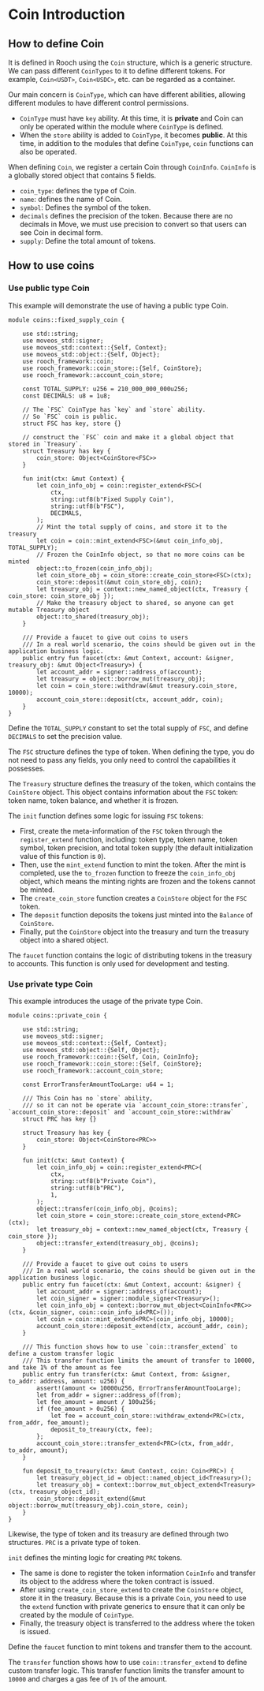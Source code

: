# Coin Introduction

## How to define Coin

It is defined in Rooch using the `Coin` structure, which is a generic structure. We can pass different `CoinTypes` to it to define different tokens. For example, `Coin<USDT>`, `Coin<USDC>`, etc. can be regarded as a container.

Our main concern is `CoinType`, which can have different abilities, allowing different modules to have different control permissions.

- `CoinType` must have `key` ability. At this time, it is **private** and Coin can only be operated within the module where `CoinType` is defined.
- When the `store` ability is added to `CoinType`, it becomes **public**. At this time, in addition to the modules that define `CoinType`, `coin` functions can also be operated.

When defining `Coin`, we register a certain Coin through `CoinInfo`. `CoinInfo` is a globally stored object that contains 5 fields.

- `coin_type`: defines the type of Coin.
- `name`: defines the name of Coin.
- `symbol`: Defines the symbol of the token.
- `decimals` defines the precision of the token. Because there are no decimals in Move, we must use precision to convert so that users can see Coin in decimal form.
- `supply`: Define the total amount of tokens.

## How to use coins

### Use public type Coin

This example will demonstrate the use of having a public type Coin.

```move
module coins::fixed_supply_coin {

    use std::string;
    use moveos_std::signer;
    use moveos_std::context::{Self, Context};
    use moveos_std::object::{Self, Object};
    use rooch_framework::coin;
    use rooch_framework::coin_store::{Self, CoinStore};
    use rooch_framework::account_coin_store;

    const TOTAL_SUPPLY: u256 = 210_000_000_000u256;
    const DECIMALS: u8 = 1u8;

    // The `FSC` CoinType has `key` and `store` ability.
    // So `FSC` coin is public.
    struct FSC has key, store {}

    // construct the `FSC` coin and make it a global object that stored in `Treasury`.
    struct Treasury has key {
        coin_store: Object<CoinStore<FSC>>
    }

    fun init(ctx: &mut Context) {
        let coin_info_obj = coin::register_extend<FSC>(
            ctx,
            string::utf8(b"Fixed Supply Coin"),
            string::utf8(b"FSC"),
            DECIMALS,
        );
        // Mint the total supply of coins, and store it to the treasury
        let coin = coin::mint_extend<FSC>(&mut coin_info_obj, TOTAL_SUPPLY);
        // Frozen the CoinInfo object, so that no more coins can be minted
        object::to_frozen(coin_info_obj);
        let coin_store_obj = coin_store::create_coin_store<FSC>(ctx);
        coin_store::deposit(&mut coin_store_obj, coin);
        let treasury_obj = context::new_named_object(ctx, Treasury { coin_store: coin_store_obj });
        // Make the treasury object to shared, so anyone can get mutable Treasury object
        object::to_shared(treasury_obj);
    }

    /// Provide a faucet to give out coins to users
    /// In a real world scenario, the coins should be given out in the application business logic.
    public entry fun faucet(ctx: &mut Context, account: &signer, treasury_obj: &mut Object<Treasury>) {
        let account_addr = signer::address_of(account);
        let treasury = object::borrow_mut(treasury_obj);
        let coin = coin_store::withdraw(&mut treasury.coin_store, 10000);
        account_coin_store::deposit(ctx, account_addr, coin);
    }
}
```

Define the `TOTAL_SUPPLY` constant to set the total supply of `FSC`, and define `DECIMALS` to set the precision value.

The `FSC` structure defines the type of token. When defining the type, you do not need to pass any fields, you only need to control the capabilities it possesses.

The `Treasury` structure defines the treasury of the token, which contains the `CoinStore` object. This object contains information about the `FSC` token: token name, token balance, and whether it is frozen.

The `init` function defines some logic for issuing `FSC` tokens:

- First, create the meta-information of the `FSC` token through the `register_extend` function, including: token type, token name, token symbol, token precision, and total token supply (the default initialization value of this function is `0`).
- Then, use the `mint_extend` function to mint the token. After the mint is completed, use the `to_frozen` function to freeze the `coin_info_obj` object, which means the minting rights are frozen and the tokens cannot be minted.
- The `create_coin_store` function creates a `CoinStore` object for the `FSC` token.
- The `deposit` function deposits the tokens just minted into the `Balance` of `CoinStore`.
- Finally, put the `CoinStore` object into the treasury and turn the treasury object into a shared object.

The `faucet` function contains the logic of distributing tokens in the treasury to accounts. This function is only used for development and testing.

### Use private type Coin

This example introduces the usage of the private type Coin.

```move
module coins::private_coin {

    use std::string;
    use moveos_std::signer;
    use moveos_std::context::{Self, Context};
    use moveos_std::object::{Self, Object};
    use rooch_framework::coin::{Self, Coin, CoinInfo};
    use rooch_framework::coin_store::{Self, CoinStore};
    use rooch_framework::account_coin_store;

    const ErrorTransferAmountTooLarge: u64 = 1;

    /// This Coin has no `store` ability, 
    /// so it can not be operate via `account_coin_store::transfer`, `account_coin_store::deposit` and `account_coin_store::withdraw`
    struct PRC has key {}

    struct Treasury has key {
        coin_store: Object<CoinStore<PRC>>
    }

    fun init(ctx: &mut Context) {
        let coin_info_obj = coin::register_extend<PRC>(
            ctx,
            string::utf8(b"Private Coin"),
            string::utf8(b"PRC"),
            1,
        );
        object::transfer(coin_info_obj, @coins);
        let coin_store = coin_store::create_coin_store_extend<PRC>(ctx);
        let treasury_obj = context::new_named_object(ctx, Treasury { coin_store });
        object::transfer_extend(treasury_obj, @coins);
    }

    /// Provide a faucet to give out coins to users
    /// In a real world scenario, the coins should be given out in the application business logic.
    public entry fun faucet(ctx: &mut Context, account: &signer) {
        let account_addr = signer::address_of(account);
        let coin_signer = signer::module_signer<Treasury>();
        let coin_info_obj = context::borrow_mut_object<CoinInfo<PRC>>(ctx, &coin_signer, coin::coin_info_id<PRC>());
        let coin = coin::mint_extend<PRC>(coin_info_obj, 10000);
        account_coin_store::deposit_extend(ctx, account_addr, coin);
    }

    /// This function shows how to use `coin::transfer_extend` to define a custom transfer logic
    /// This transfer function limits the amount of transfer to 10000, and take 1% of the amount as fee
    public entry fun transfer(ctx: &mut Context, from: &signer, to_addr: address, amount: u256) {
        assert!(amount <= 10000u256, ErrorTransferAmountTooLarge);
        let from_addr = signer::address_of(from);
        let fee_amount = amount / 100u256;
        if (fee_amount > 0u256) {
            let fee = account_coin_store::withdraw_extend<PRC>(ctx, from_addr, fee_amount);
            deposit_to_treaury(ctx, fee);
        };
        account_coin_store::transfer_extend<PRC>(ctx, from_addr, to_addr, amount);
    }

    fun deposit_to_treaury(ctx: &mut Context, coin: Coin<PRC>) {
        let treasury_object_id = object::named_object_id<Treasury>();
        let treasury_obj = context::borrow_mut_object_extend<Treasury>(ctx, treasury_object_id);
        coin_store::deposit_extend(&mut object::borrow_mut(treasury_obj).coin_store, coin);
    }
}
```

Likewise, the type of token and its treasury are defined through two structures. `PRC` is a private type of token.

`init` defines the minting logic for creating `PRC` tokens.

- The same is done to register the token information `CoinInfo` and transfer its object to the address where the token contract is issued.
- After using `create_coin_store_extend` to create the `CoinStore` object, store it in the treasury. Because this is a private `Coin`, you need to use the `extend` function with private generics to ensure that it can only be created by the module of `CoinType`.
- Finally, the treasury object is transferred to the address where the token is issued.

Define the `faucet` function to mint tokens and transfer them to the account.

The `transfer` function shows how to use `coin::transfer_extend` to define custom transfer logic. This transfer function limits the transfer amount to `10000` and charges a gas fee of `1%` of the amount.
